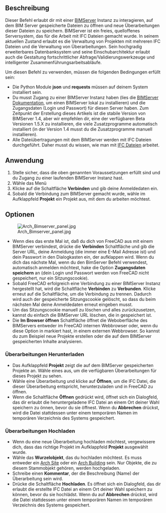 <languages/>

{{GuiCommand/de
|Name=WebTools BimServer
|Name/de=WebWerkzeuge BimServer‏‎
|MenuLocation=Web Werkzeuge → Bim Server‏‎
|Workbenches=[[WebTools_Workbench/de|Arbeitsbereich WebWerkzeuge]]
}}

{{VeryImportantMessage|Beginnend mit FreeCAD v0.17 wurde dieses Werkzeug aus dem Arbeitsbereich Arch entfernt und ist nun Teil des externen Arbeitsbereichs [[WebTools_Workbench/de|WebTools]], der über das Menü Werkzeuge → [[Image:AddonManager.svg|24px]] [[Std_AddonMgr/de|Addon-Manager]] installiert werden kann.
}}

==Beschreibung==

Dieser Befehl erlaubt dir mit einer [http://www.bimserver.org BIMServer] Instanz zu interagieren, auf dem BIM Server gespeicherte Dateien zu öffnen und neue Überarbeitungen dieser Dateien zu speichern. BIMServer ist ein freies, quelloffenes Serversystem, das für die Arbeit mit IFC Dateien gemacht wurde. In seinem aktuellen Zustand erlaubt es die Verwaltung von Projekten mit mehreren IFC Dateien und die Verwaltung von Überarbeitungen. Sein hochgradig erweiterbares Datenbanksystem und seine Einschubarchitektur erlaubt auch die Gestaltung fortschrittlicher Abfrage/Validierungswerkzeuge und intelligenter Zusammenführungsarbeitsabläufe.

Um diesen Befehl zu verwenden, müssen die folgenden Bedingungen erfüllt sein:

* Die Python Module '''json''' und '''requests''' müssen auf deinem System installiert sein.
* Du musst Zugang zu einer BIMServer Instanz haben (lies die [https://github.com/opensourceBIM/BIMserver/wiki BIMServer Dokumentation], um einen BIMServer lokal zu installieren) und die Zugangsdaten (Login und Passwort) für diesen Server haben. Zum Zeitpunkt der Erstellung dieses Artikels ist die stabile Version von BIMServer 1.4, aber wir empfehlen dir, eine der verfügbaren Beta Versionen 1.5.X zu installieren, die viele Zusatzprogramme automatisch installiert (in der Version 1.4 musst du die Zusatzprogramme manuell installieren).
* Alle Dateiübertragungen mit dem BIMServer werden mit IFC Dateien durchgeführt. Daher musst du wissen, wie man mit [[Arch_IFC/de|IFC Dateien]] arbeitet.

==Anwendung==

# Stelle sicher, dass die oben genannten Voraussetzungen erfüllt sind und du Zugang zu einer laufenden BIMServer Instanz hast.
# Wähle das Menü {{MenuCommand|Web Werkzeuge → [[Image:WebTools_BimServer.svg|16px]] [[WebTools_BimServer/de|BIM Server]]}}
# Klicke auf die Schaltfläche '''Verbinden''' und gib deine Anmeldedaten ein.
# Sobald die Verbindung zum BIMServer gemacht wurde, wähle im Aufklappfeld '''Projekt''' ein Projekt aus, mit dem du arbeiten möchtest.

==Optionen==

[[Image:Arch_Bimserver_panel.jpg|right]]

* Wenn dies das erste Mal ist, daß du dich von FreeCAD aus mit einem BIMServer verbindest, drücke die '''Verbinden''' Schaltfläche und gib die Server URL, deine Anmeldung (die immer eine E-Mail Adresse ist) und dein Passwort in den Dialogkasten ein, der aufklappen wird. Wenn du dich das nächste Mal, wenn du den BimServer Befehl verwendest, automatisch anmelden möchtest, hake die Option '''Zugangsdaten speichern''' an (dein Login und Passwort werden von FreeCAD nicht gespeichert, nur ein Sitzungscookie).
* Sobald FreeCAD erfolgreich eine Verbindung zu einer BIMServer Instanz hergestellt hat, wird die Schaltfläche '''Verbinden''' zu '''Verbunden'''. Klicke erneut auf die Schaltfläche, um die Verbindung zu trennen. Dadurch wird auch der gespeicherte Sitzungscookie gelöscht, so dass du beim nächsten Mal deine Anmeldedaten erneut eingeben musst.
* Um das Sitzungscookie manuell zu löschen und alles zurückzusetzen, kannst du einfach die BIMServer URL löschen, die in {{MenuCommand|Bearbeiten → Einstellungen → Architektur → BimServer}} gespeichert ist.
* Die '''Im Browser öffnen''' Schaltfläche öffnet die Weboberfläche des BIMServers entweder im FreeCAD internen Webbrowser oder, wenn du diese Option in {{MenuCommand|Bearbeiten → Voreinstellungen → Architektur → BimServer}} markiert hast, in einem externen Webbrowser. So kannst du zum Beispiel neue Projekte erstellen oder die auf dem BIMServer gespeicherten Inhalte analysieren.

===Überarbeitungen Herunterladen===

* Das Aufklappfeld '''Projekt''' zeigt die auf dem BIMServer gespeicherten Projekte an. Wähle eines aus, um die verfügbaren Überarbeitungen für dieses Projekt zu sehen.
* Wähle eine Überarbeitung und klicke auf '''Öffnen''', um die IFC Datei, die dieser Überarbeitung entspricht, herunterzuladen und in FreeCAD zu öffnen.
* Wenn die Schaltfläche '''Öffnen''' gedrückt wird, öffnet sich ein Dialogfeld, das dir erlaubt die heruntergeladene IFC Datei an einem Ort deiner Wahl speichern zu önnen, bevor du sie öffnest. Wenn du '''Abbrechen''' drückst, wird die Datei stattdessen unter einem temporären Namen im temporären Verzeichnis des Systems gespeichert.

===Überarbeitungen Hochladen===

* Wenn du eine neue Überarbeitung hochladen möchtest, vergewissere dich, dass das richtige Projekt im Aufklappfeld '''Projekt''' ausgewählt wurde.
* Wähle das '''Wurzelobjekt''', das du hochladen möchtest. Es muss entweder ein [[Arch_Site/de|Arch Site]] oder ein [[Arch_Building/de|Arch Building]] sein. Nur Objekte, die zu diesem Stammobjekt gehören, werden hochgeladen.
* Schreibe einen '''Kommentar''', der die Beschreibung (Name) der Überarbeitung sein wird.
* Drücke die Schaltfläche '''Hochladen'''. Es öffnet sich ein Dialogfeld, das dir erlaubt die erstellte IFC Datei an einem Ort deiner Wahl speichern zu können, bevor du sie hochlädst. Wenn du auf '''Abbrechen''' drückst, wird die Datei stattdessen unter einem temporären Namen im temporären Verzeichnis des Systems gespeichert.